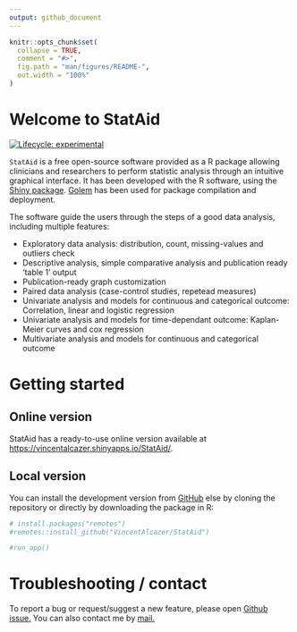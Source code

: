 ```yaml
---
output: github_document
---
```


<!-- README.md is generated from README.Rmd. Please edit that file -->

```r
knitr::opts_chunk$set(
  collapse = TRUE,
  comment = "#>",
  fig.path = "man/figures/README-",
  out.width = "100%"
)
```

# Welcome to StatAid

<!-- badges: start -->
[![Lifecycle: experimental](https://img.shields.io/badge/lifecycle-experimental-orange.svg)](https://www.tidyverse.org/lifecycle/#experimental)
<!-- badges: end -->

`StatAid` is a free open-source software provided as a R package allowing clinicians and researchers to perform statistic analysis through an intuitive graphical interface. It has been developed with the R software, using the [Shiny package](https://shiny.rstudio.com/). [Golem](https://github.com/ThinkR-open/golem) has been used for package compilation and deployment.  

 The software guide the users through the steps of a good data analysis, including multiple features:
<ul><li> Exploratory data analysis: distribution, count, missing-values and outliers check  </li>
<li> Descriptive analysis, simple comparative analysis and publication ready 'table 1' output </li>
<li> Publication-ready graph customization  </li>
<li> Paired data analysis (case-control studies, repetead measures) </li>
<li> Univariate analysis and models for continuous and categorical outcome: Correlation, linear and logistic regression  </li>
<li> Univariate analysis and models for time-dependant outcome: Kaplan-Meier curves and cox regression </li>
<li> Multivariate analysis and models for continuous and categorical outcome </li></ul>

# Getting started

## Online version 

StatAid has a ready-to-use online version available at [https://vincentalcazer.shinyapps.io/StatAid/](https://vincentalcazer.shinyapps.io/StatAid/).

## Local version

You can install the development version from [GitHub](https://github.com/VincentAlcazer/StatAid) else by cloning the repository or directly by downloading the package in R:

```r

# install.packages("remotes")
#remotes::install_github("VincentAlcazer/StatAid")

#run_app()
```


# Troubleshooting / contact

 To report a bug or request/suggest a new feature, please open [Github issue.](https://github.com/VincentAlcazer/StatAid/issues)
 You can also contact me by [mail.](mailto:vincent.alcazer@chu-lyon.fr)
